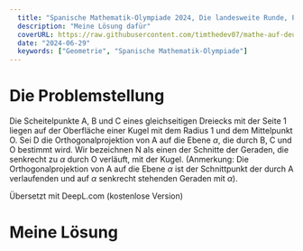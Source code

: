 ```yaml
---
  title: "Spanische Mathematik-Olympiade 2024, Die landesweite Runde, P1"
  description: "Meine Lösung dafür"
  coverURL: https://raw.githubusercontent.com/timthedev07/mathe-auf-deutsch/dev/images/thumbnails/ome-2021-P1.jpg
  date: "2024-06-29"
  keywords: ["Geometrie", "Spanische Mathematik-Olympiade"]
---
```



# Die Problemstellung

Die Scheitelpunkte A, B und C eines gleichseitigen Dreiecks mit der Seite 1 liegen auf der Oberfläche einer Kugel mit dem Radius 1 und dem Mittelpunkt O. Sei D die Orthogonalprojektion von A auf die Ebene $\alpha$, die durch B, C und O bestimmt wird. Wir bezeichnen N als einen der Schnitte der Geraden, die senkrecht zu $\alpha$ durch O verläuft, mit der Kugel.
(Anmerkung: Die Orthogonalprojektion von A auf die Ebene $\alpha$ ist der Schnittpunkt der durch A verlaufenden und auf $\alpha$ senkrecht stehenden Geraden mit $\alpha$).

Übersetzt mit DeepL.com (kostenlose Version)

# Meine Lösung
